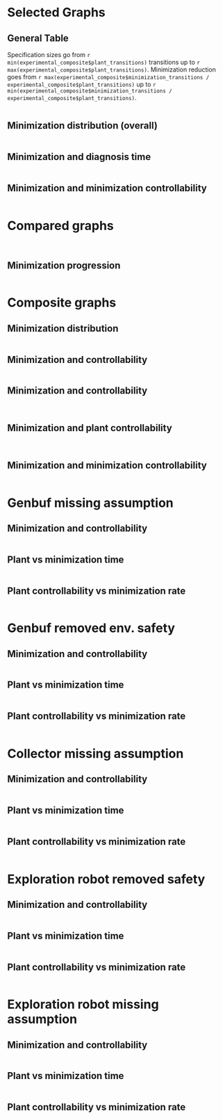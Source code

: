 ```yaml
---
title: "Behavior Minimization"
author: "Mariano Cerrutti"
date: "5/26/2020"
output:
  html_document:
    df_print: paged
  pdf_document: default
---
```


```r
knitr::opts_chunk$set(echo = FALSE,
                      results= "asis")
#install.packages("dplyr")
#install.packages("magrittr")
#install.packages("ggplot2")
#install.packages("jsonlite")
install.packages("xtable")
library(dplyr)
library(magrittr)
library(ggplot2)
library(jsonlite)
library(gridExtra)
library(grid)
library(lattice)
library(knitr)
library(scales)
library(xtable)
suppressMessages(library(dplyr))
suppressMessages(library(ggplot2))
experimental_composite <- read.csv(file='/home/mariano/code/henos-automata/doc/experimental_setting/tmp_results/unrealizable_data_composite.csv')
experimental_composite$liveness_count <- experimental_composite$guarantees_count + experimental_composite$assumptions_count
experimental_composite$reduction <- experimental_composite$minimization_transitions / experimental_composite$plant_transitions
summ_unreal <- experimental_composite %>%
  group_by(name) %>%
  summarize(diag = mean(diagnosis_time), liveness = max(liveness_count), plant_trans = max(plant_transitions),
            min_trans = max(minimization_transitions), red = mean(reduction), steps = max(diagnosis_steps))
realizable_composite = read.csv(file='/home/mariano/code/henos-automata/doc/experimental_setting/tmp_results/realizable_data_composite.csv')
summ_real <- realizable_composite %>%
  group_by(name) %>%
  summarize(plant_states = max(plant_states), plant_trans = max(plant_transitions),  plant_trans = max(plant_transitions),  min_trans = max(minimization_transitions))

genbuf_missing <- subset(summ_unreal, grepl("Genbuf\\.\\d\\.\\(missing", name))
genbuf_removed <- subset(summ_unreal, grepl("Genbuf\\.\\d\\.\\(removed", name))
collector_missing <- subset(summ_unreal, grepl("Collector\\.\\d\\.\\(missing", name))
robot_missing <- subset(summ_unreal, grepl("Robot", name) & grepl("missing", name))
robot_removed <- subset(summ_unreal, grepl("Robot", name) & grepl("removed", name))

genbuf_real <- subset(summ_real, grepl("Genbuf", name))
genbuf_real_b <- genbuf_real[1:(nrow(genbuf_real)-1),]
collector_real <- subset(summ_real, grepl("Collector", name))
robot_real <- subset(summ_real, grepl("Robot", name))

genbuf_missing$reduction_ctrl <- genbuf_missing$plant_trans / genbuf_real$plant_trans
genbuf_missing$ctrl_states <- genbuf_real$plant_states
genbuf_missing$ctrl_transitions <- genbuf_real$plant_trans
genbuf_removed$reduction_ctrl <- genbuf_removed$plant_trans / genbuf_real_b$plant_trans
genbuf_removed$ctrl_states <- genbuf_real_b$plant_states
genbuf_removed$ctrl_transitions <- genbuf_real_b$plant_trans
collector_missing$reduction_ctrl <- collector_missing$plant_trans / collector_real$plant_trans
collector_missing$ctrl_states <- collector_real$plant_states
collector_missing$ctrl_transitions <- collector_real$plant_trans
robot_missing$reduction_ctrl <- robot_missing$plant_trans / robot_real$plant_trans
robot_missing$ctrl_states <- robot_real$plant_states
robot_missing$ctrl_transitions <- robot_real$plant_trans
robot_removed$reduction_ctrl <- robot_removed$plant_trans / robot_real$plant_trans
robot_removed$ctrl_states <- robot_real$plant_states
robot_removed$ctrl_transitions <- robot_real$plant_trans

composite_table <- rbind(collector_missing, robot_missing, robot_removed, genbuf_missing, genbuf_removed)

print(xtable(composite_table, type = "latex"), file = "/home/mariano/code/henos-automata/doc/experimental_setting/tmp_results/experimental_data.tex")

```
<style type="text/css">
.twoC {width: 100%}
.clearer {clear: both}
.twoC .table {max-width: 50%; float: right}
.twoC img {max-width: 50%; float: left}
table {
  margin: auto;
  border-top: 1px solid #666;
  border-bottom: 1px solid #666;
}
table thead th { border-bottom: 1px solid #ddd; }
th, td { padding: 5px; }
thead, tfoot, tr:nth-child(even) { background: #eee; }
pre{display:none;}
</style>

# Selected Graphs

## General Table

Specification sizes go from `r min(experimental_composite$plant_transitions)` transitions up to `r max(experimental_composite$plant_transitions)`.
Minimization reduction goes from `r max(experimental_composite$minimization_transitions / experimental_composite$plant_transitions)` up to `r min(experimental_composite$minimization_transitions / experimental_composite$plant_transitions)`.

```r
times_table <- experimental_composite[c(1,7)]
times_table$liveness_count <- experimental_composite$guarantees_count + experimental_composite$assumptions_count
times_table$plant_transitions <- experimental_composite$plant_transitions
times_table$minimization_transitions <- experimental_composite$minimization_transitions
times_table$reduction <- experimental_composite$minimization_transitions / experimental_composite$plant_transitions
times_table$steps <- experimental_composite$diagnosis_steps
times_table <- times_table %>%
  group_by(name) %>%
  summarize(diag <- mean(diagnosis_time), liveness <- max(liveness_count), plant_trans <- max(plant_transitions),
            min_trans <- max(minimization_transitions), red <- mean(reduction), steps <- max(steps))
kable(times_table, caption = "Times table", col.names=c("Specification","Diagnosis(s)","Liveness fluents", "Plant transitions", "Min. transitions","Minimization pct.(%)","Min. steps"))
```

## Minimization distribution (overall)

```r
experimental_composite$m_coeff = experimental_composite$minimization_transitions / experimental_composite$plant_transitions
experimental_composite$relative_time = experimental_composite$diagnosis_time / experimental_composite$plant_transitions
experimental_composite$relative_time_liveness = experimental_composite$diagnosis_time / (experimental_composite$plant_transitions + experimental_composite$assumptions_count + experimental_composite$guarantees_count)
ggplot(experimental_composite, aes(x=m_coeff)) + 
  labs(title="Minimization distribution", subtitle="Overall") +
  xlab("Minimization rate") +
  ylab("Count") + 
    geom_histogram(color="black",fill="white")
```


## Minimization and diagnosis time
```r
#sive vs diagnosis time
ggplot(experimental_composite, aes(x=plant_transitions, y=diagnosis_time)) +
	labs(title="Size vs diagnosis time") +
	xlab(expression(paste("|",Delta["E"],"|"))) +
	ylab("Diagnosis time (s)") +
	scale_y_log10() +
	scale_x_log10() +	
	geom_point(color='red') +	
	geom_smooth(method='lm')
```

## Minimization and minimization controllability

```r
#plant controllability vs minimization amount
c_coeff = experimental_composite$minimization_controllable_transitions / experimental_composite$plant_transitions	
m_coeff = experimental_composite$minimization_transitions / experimental_composite$plant_transitions	
ggplot(experimental_composite, aes(x=c_coeff, y=m_coeff)) +
	labs(title="Minimization controllability vs minimization amount") +
	xlab("Minimization controllability") +
	ylab("Reduction") +
	scale_y_log10() +
	scale_x_log10() +	
	geom_point(color='red') +
	geom_smooth(method='lm')	
```

# Compared graphs

```r
#rows, cols
sizediag_g_ass <- ggplot(genbuf_missing, aes(x=plant_transitions, y=diagnosis_time)) +
	labs(title="Genbuf.ass.") +
	xlab(expression(paste("|",Delta["E"],"|"))) +
	ylab("Diagnosis time (s)") +
	scale_y_log10() +
	scale_x_log10() +	
	geom_point(color='red') +	
	geom_smooth(method='lm')
sizediag_safety <- ggplot(genbuf_removed, aes(x=plant_transitions, y=diagnosis_time)) +
	labs(title="Genbuf.safety") +
	xlab(expression(paste("|",Delta["E"],"|"))) +
	ylab("Diagnosis time (s)") +
	scale_y_log10() +
	scale_x_log10() +	
	geom_point(color='red') +	
	geom_smooth(method='lm')
sizediag_collector <- ggplot(collector_missing, aes(x=plant_transitions, y=diagnosis_time)) +
	labs(title="Collector") +
	xlab(expression(paste("|",Delta["E"],"|"))) +
	ylab("Diagnosis time (s)") +
	scale_y_log10() +
	scale_x_log10() +	
	geom_point(color='red') +	
	geom_smooth(method='lm')	
sizediag_exploration <- ggplot(robot_removed, aes(x=plant_transitions, y=diagnosis_time)) +
	labs(title="Robot.safety") +
	xlab(expression(paste("|",Delta["E"],"|"))) +
	ylab("Diagnosis time (s)") +
	scale_y_log10() +
	scale_x_log10() +	
	geom_point(color='red') +	
	geom_smooth(method='lm')
sizediag_exploration <- ggplot(robot_missing, aes(x=plant_transitions, y=diagnosis_time)) +
	labs(title="Robot.ass") +
	xlab(expression(paste("|",Delta["E"],"|"))) +
	ylab("Diagnosis time (s)") +
	scale_y_log10() +
	scale_x_log10() +	
	geom_point(color='red') +	
	geom_smooth(method='lm')
plantminsize_g_ass <- ggplot(genbuf_missing, aes(x=plant_transitions, y=minimization_transitions)) +
	labs(title="Genbuf.ass.") +
	xlab(expression(paste("|",Delta[E],"|"))) +
	ylab(expression(paste("|",Delta[paste("E","'")],"|"))) +
	scale_y_log10() +
	scale_x_log10() +	
	geom_point(color='red') +	
	geom_smooth(method='lm')	
plantminsize_safety <- ggplot(genbuf_removed, aes(x=plant_transitions, y=minimization_transitions)) +
	labs(title="Genbuf.safety") +
	xlab(expression(paste("|",Delta[E],"|"))) +
	ylab(expression(paste("|",Delta[paste("E","'")],"|"))) +
	scale_y_log10() +
	scale_x_log10() +	
	geom_point(color='red') +	
	geom_smooth(method='lm')		
plantminsize_collector <- ggplot(collector_missing, aes(x=plant_transitions, y=minimization_transitions)) +
	labs(title="Collector") +
	xlab(expression(paste("|",Delta[E],"|"))) +
	ylab(expression(paste("|",Delta[paste("E","'")],"|"))) +
	scale_y_log10() +
	scale_x_log10() +	
	geom_point(color='red') 
#+	geom_smooth(method='lm')	
plantminsize_exploration <- ggplot(robot_removed, aes(x=plant_transitions, y=minimization_transitions)) +
	labs(title="Robot.safety") +
	xlab(expression(paste("|",Delta[E],"|"))) +
	ylab(expression(paste("|",Delta[paste("E","'")],"|"))) +
	scale_y_log10() +
	scale_x_log10() +	
	geom_point(color='red') +	
	geom_smooth(method='lm')	
plantminsize_exploration <- ggplot(robot_missing, aes(x=plant_transitions, y=minimization_transitions)) +
	labs(title="Robot.ass") +
	xlab(expression(paste("|",Delta[E],"|"))) +
	ylab(expression(paste("|",Delta[paste("E","'")],"|"))) +
	scale_y_log10() +
	scale_x_log10() +	
	geom_point(color='red') +	
	geom_smooth(method='lm')	
c_coeff_ga = genbuf_missing$plant_controllable_transitions / genbuf_missing$plant_transitions	
m_coeff_ga = genbuf_missing$minimization_transitions / genbuf_missing$plant_transitions	
control_g_ass <- ggplot(genbuf_missing, aes(x=c_coeff_ga, y=m_coeff_ga)) +
	labs(title="Genbuf.ass") +
	xlab("Controllability") +
	ylab("Reduction") +
	scale_y_log10() +
	scale_x_log10() +	
	geom_point(color='red') +
	geom_smooth(method='lm')	
c_coeff_gs = genbuf_removed$plant_controllable_transitions / genbuf_removed$plant_transitions	
m_coeff_gs = genbuf_removed$minimization_transitions / genbuf_removed$plant_transitions	
control_safety <- ggplot(genbuf_removed, aes(x=c_coeff_gs, y=m_coeff_gs)) +
	labs(title="Genbuf.safety") +
	xlab("Controllability") +
	ylab("Reduction") +
	scale_y_log10() +
	scale_x_log10() +	
	geom_point(color='red') +
	geom_smooth(method='lm')
c_coeff_c = collector_missing$plant_controllable_transitions / collector_missing$plant_transitions	
m_coeff_c = collector_missing$minimization_transitions / collector_missing$plant_transitions	
control_collector <- ggplot(collector_missing, aes(x=c_coeff_c, y=m_coeff_c)) +
	labs(title="Collector") +
	xlab("Controllability") +
	ylab("Reduction") +
	scale_y_log10() +
	scale_x_log10() +	
	geom_point(color='red') 
# +	geom_smooth(method='lm')
c_coeff_r = robot_removed$plant_controllable_transitions / robot_removed$plant_transitions	
m_coeff_r = robot_removed$minimization_transitions / robot_removed$plant_transitions	
control_robot <- ggplot(robot_removed, aes(x=c_coeff_r, y=m_coeff_r)) +
	labs(title="Robot.safety") +
	xlab("Controllability") +
	ylab("Reduction") +
	scale_y_log10() +
	scale_x_log10() +	
	geom_point(color='red') +
	geom_smooth(method='lm')	
c_coeff_r = robot_missing$plant_controllable_transitions / robot_missing$plant_transitions	
m_coeff_r = robot_missing$minimization_transitions / robot_missing$plant_transitions	
control_robot <- ggplot(robot_missing, aes(x=c_coeff_r, y=m_coeff_r)) +
	labs(title="Robot.ass") +
	xlab("Controllability") +
	ylab("Reduction") +
	scale_y_log10() +
	scale_x_log10() +	
	geom_point(color='red') +
	geom_smooth(method='lm')	
m_c_coeff_ga = genbuf_missing$minimization_controllable_transitions / genbuf_missing$plant_transitions	
m_m_coeff_ga = genbuf_missing$minimization_transitions / genbuf_missing$plant_transitions	
m_control_g_ass <- ggplot(genbuf_missing, aes(x=m_c_coeff_ga, y=m_m_coeff_ga)) +
	labs(title="Genbuf.ass") +
	xlab("Min. Cont.") +
	ylab("Reduction") +
	scale_y_log10() +
	scale_x_log10() +	
	geom_point(color='red') +
	geom_smooth(method='lm')	
m_c_coeff_gs = genbuf_removed$minimization_controllable_transitions / genbuf_removed$plant_transitions	
m_m_coeff_gs = genbuf_removed$minimization_transitions / genbuf_removed$plant_transitions	
m_control_safety <- ggplot(genbuf_removed, aes(x=m_c_coeff_gs, y=m_m_coeff_gs)) +
	labs(title="Genbuf.safety") +
	xlab("Min. Cont.") +
	ylab("Reduction") +
	scale_y_log10() +
	scale_x_log10() +	
	geom_point(color='red') +
	geom_smooth(method='lm')
m_c_coeff_c = collector_missing$minimization_controllable_transitions / collector_missing$plant_transitions	
m_m_coeff_c = collector_missing$minimization_transitions / collector_missing$plant_transitions	
m_control_collector <- ggplot(collector_missing, aes(x=m_c_coeff_c, y=m_m_coeff_c)) +
	labs(title="Collector") +
	xlab("Min. Cont.") +
	ylab("Reduction") +
	scale_y_log10() +
	scale_x_log10() +	
	geom_point(color='red') +
  geom_smooth(method='lm')
m_c_coeff_r = robot_removed$minimization_controllable_transitions / robot_removed$plant_transitions	
m_m_coeff_r = robot_removed$minimization_transitions / robot_removed$plant_transitions	
m_control_robot_safety <- ggplot(robot_removed, aes(x=m_c_coeff_r, y=m_m_coeff_r)) +
	labs(title="Robot.safety") +
	xlab("Min. Cont.") +
	ylab("Reduction") +
	scale_y_log10() +
	scale_x_log10() +	
	geom_point(color='red') +
	geom_smooth(method='lm')
m_c_coeff_r = robot_missing$minimization_controllable_transitions / robot_missing$plant_transitions	
m_m_coeff_r = robot_missing$minimization_transitions / robot_missing$plant_transitions	
m_control_robot_g_ass <- ggplot(robot_missing, aes(x=m_c_coeff_r, y=m_m_coeff_r)) +
	labs(title="Robot.safety") +
	xlab("Min. Cont.") +
	ylab("Reduction") +
	scale_y_log10() +
	scale_x_log10() +	
	geom_point(color='red') +
	geom_smooth(method='lm')
```

```r
grid.arrange(sizediag_g_ass, sizediag_safety, sizediag_collector, sizediag_exploration, plantminsize_g_ass, plantminsize_safety, plantminsize_collector, plantminsize_exploration, control_g_ass, control_safety, control_collector, control_robot, m_control_g_ass, m_control_safety, m_control_collector, m_control_robot_safety, m_control_robot_g_ass, ncol=4)
```

## Minimization progression
<div class="twoC">
```r
steps_path = "/home/mariano/code/henos-automata/doc/experimental_setting/tmp_results/steps/"
steps_files = list.files(path=steps_path, pattern="*.csv")
#for (i in 1:length(steps_files)) steps_df[i] <- read.csv(steps_files[i])

effective_plots <- 0
for (i in 1:length(steps_files)){
  df <- read.csv(file=paste(steps_path, steps_files[i], sep=''))
  if(length(df$step) < 2){
    next
  }
  effective_plots <- effective_plots + 1
}
#layout(matrix(1:effective_plots*2,nc=2, nr= effective_plots,byr=T))
for (i in 1:length(steps_files)){
  df <- read.csv(file=paste(steps_path, steps_files[i], sep=''))
  if(length(df$step) < 2){
    next
  }
  time_plot <- ggplot(df, aes(x=step, y=time, group=i)) +
  geom_line(linetype="dashed", color="blue", size=1.2)+
  geom_point(color="red", size=3) + 
  labs(title=steps_files[i]) +
	xlab("Steps") +
	ylab("Time (s)") 
  print(time_plot)
  size_plot <- ggplot(df, aes(x=step, y=size, group=i)) +
  geom_line(linetype="dashed", color="blue", size=1.2)+
  geom_point(color="red", size=3) + 
  labs(title=steps_files[i]) +
	xlab("Steps") +
	ylab(expression(paste("|",Delta[paste("E","'")],"|")))
  print(size_plot)  
}


```
</div>
<div class="clearer"></div>


# Composite graphs

## Minimization distribution

```r
experimental_composite$m_coeff = experimental_composite$minimization_transitions / experimental_composite$plant_transitions
experimental_composite$relative_time = experimental_composite$diagnosis_time / experimental_composite$plant_transitions
experimental_composite$relative_time_liveness = experimental_composite$diagnosis_time / (experimental_composite$plant_transitions + experimental_composite$assumptions_count + experimental_composite$guarantees_count)
ggplot(experimental_composite, aes(x=m_coeff)) + 
  labs(title="Minimization distribution", subtitle="Overall") +
  xlab("Minimization rate") +
  ylab("Count") + 
    geom_histogram(color="black",fill="white")
ggplot(experimental_composite, aes(x=relative_time)) + 
  labs(title=expression(paste("Min. time / |",Delta["E"],"|")), subtitle="Overall") +
  xlab("Minimization rate") +
  ylab("Count") + 
    geom_histogram(color="black",fill="white")
ggplot(experimental_composite, aes(x=relative_time_liveness)) + 
  labs(title=expression(paste("Min. time / (|",Delta["E"],"|* liveness)")), subtitle="Overall") +
  xlab("Minimization rate") +
  ylab("Count") + 
    geom_histogram(color="black",fill="white")
genbuf_missing$m_coeff = genbuf_missing$minimization_transitions / genbuf_missing$plant_transitions
genbuf_missing$relative_time = genbuf_missing$diagnosis_time / genbuf_missing$plant_transitions
genbuf_missing$relative_time_liveness = genbuf_missing$diagnosis_time / (genbuf_missing$plant_transitions + genbuf_missing$assumptions_count + genbuf_missing$guarantees_count)
hist_g_ass <- ggplot(genbuf_missing, aes(x=m_coeff)) + 
  labs(title="Minimization distribution", subtitle="Genbuf miss. ass.") +
  xlab("Minimization rate") +
  ylab("Count") + 
    geom_histogram(color="black",fill="white")
hist_g_ass_rel <- ggplot(genbuf_missing, aes(x=relative_time)) + 
  labs(title=expression(paste("Min. time / |",Delta["E"],"|")), subtitle="Genbuf miss. ass.") +
  xlab("Minimization rate") +
  ylab("Count") + 
    geom_histogram(color="black",fill="white")
hist_g_ass_rel_liv <- ggplot(genbuf_missing, aes(x=relative_time_liveness)) + 
  labs(title=expression(paste("Min. time / (|",Delta["E"],"|* liveness)")), subtitle="Genbuf miss. ass.") +
  xlab("Minimization rate") +
  ylab("Count") + 
    geom_histogram(color="black",fill="white")
genbuf_removed$m_coeff = genbuf_removed$minimization_transitions / genbuf_removed$plant_transitions
genbuf_removed$relative_time = genbuf_removed$diagnosis_time / genbuf_removed$plant_transitions
genbuf_removed$relative_time_liveness = genbuf_removed$diagnosis_time / (genbuf_removed$plant_transitions + genbuf_removed$assumptions_count + genbuf_removed$guarantees_count)
hist_g_safety <- ggplot(genbuf_removed, aes(x=m_coeff)) + 
  labs(title="Minimization distribution", subtitle="Genbuf removed env. safety") +
  xlab("Minimization rate") +
  ylab("Count") + 
    geom_histogram(color="black",fill="white")
hist_g_safety_rel <- ggplot(genbuf_removed, aes(x=relative_time)) + 
  labs(title=expression(paste("Min. time / |",Delta["E"],"|")), subtitle="Genbuf removed env. safety") +
  xlab("Minimization rate") +
  ylab("Count") + 
    geom_histogram(color="black",fill="white")
hist_g_safety_rel_liv<- ggplot(genbuf_removed, aes(x=relative_time_liveness)) + 
  labs(title=expression(paste("Min. time / (|",Delta["E"],"|* liveness)")), subtitle="Genbuf removed env. safety") +
  xlab("Minimization rate") +
  ylab("Count") + 
    geom_histogram(color="black",fill="white")
collector_missing$m_coeff = collector_missing$minimization_transitions / collector_missing$plant_transitions
collector_missing$relative_time = collector_missing$diagnosis_time / collector_missing$plant_transitions
collector_missing$relative_time_liveness = collector_missing$diagnosis_time / (collector_missing$plant_transitions + collector_missing$assumptions_count + collector_missing$guarantees_count)
hist_collector <- ggplot(collector_missing, aes(x=m_coeff)) + 
  labs(title="Minimization distribution", subtitle="Collector") +
  xlab("Minimization rate") +
  ylab("Count") + 
    geom_histogram(color="black",fill="white")
hist_collector_rel <- ggplot(collector_missing, aes(x=relative_time)) + 
  labs(title=expression(paste("Min. time / |",Delta["E"],"|")), subtitle="Collector") +
  xlab("Minimization rate") +
  ylab("Count") + 
    geom_histogram(color="black",fill="white")
hist_collector_rel_liv <- ggplot(collector_missing, aes(x=relative_time_liveness)) + 
  labs(title=expression(paste("Min. time / (|",Delta["E"],"|* liveness)")), subtitle="Collector") +
  xlab("Minimization rate") +
  ylab("Count") + 
    geom_histogram(color="black",fill="white")
robot_removed$m_coeff = robot_removed$minimization_transitions / robot_removed$plant_transitions
robot_removed$relative_time = robot_removed$diagnosis_time / robot_removed$plant_transitions
robot_removed$relative_time_liveness = robot_removed$diagnosis_time / (robot_removed$plant_transitions + robot_removed$assumptions_count + robot_removed$guarantees_count)
hist_robot <- ggplot(robot_removed, aes(x=m_coeff)) + 
  labs(title="Minimization distribution", subtitle="Robot Explorer env. safety") +
  xlab("Minimization rate") +
  ylab("Count") + 
    geom_histogram(color="black",fill="white")
hist_robot_rel <- ggplot(robot_removed, aes(x=relative_time)) + 
  labs(title=expression(paste("Min. time / |",Delta["E"],"|")), subtitle="Robot Explorer") +
  xlab("Minimization rate") +
  ylab("Count") + 
    geom_histogram(color="black",fill="white")
hist_robot_rel_liv <- ggplot(robot_removed, aes(x=relative_time_liveness)) + 
  labs(title=expression(paste("Min. time / (|",Delta["E"],"|* liveness)")), subtitle="Robot Explorer") +
  xlab("Minimization rate") +
  ylab("Count") + 
    geom_histogram(color="black",fill="white")
robot_missing$m_coeff = robot_missing$minimization_transitions / robot_missing$plant_transitions
robot_missing$relative_time = robot_missing$diagnosis_time / robot_missing$plant_transitions
robot_missing$relative_time_liveness = robot_missing$diagnosis_time / (robot_missing$plant_transitions + robot_missing$assumptions_count + robot_missing$guarantees_count)
hist_robot <- ggplot(robot_missing, aes(x=m_coeff)) + 
  labs(title="Minimization distribution", subtitle="Robot Explorer miss. ass.") +
  xlab("Minimization rate") +
  ylab("Count") + 
    geom_histogram(color="black",fill="white")
hist_robot_rel <- ggplot(robot_missing, aes(x=relative_time)) + 
  labs(title=expression(paste("Min. time / |",Delta["E"],"|")), subtitle="Robot Explorer") +
  xlab("Minimization rate") +
  ylab("Count") + 
    geom_histogram(color="black",fill="white")
hist_robot_rel_liv <- ggplot(robot_missing, aes(x=relative_time_liveness)) + 
  labs(title=expression(paste("Min. time / (|",Delta["E"],"|* liveness)")), subtitle="Robot Explorer") +
  xlab("Minimization rate") +
  ylab("Count") + 
    geom_histogram(color="black",fill="white")

grid.arrange(hist_g_ass, hist_g_safety, hist_collector, hist_robot, ncol=2)

grid.arrange(hist_g_ass_rel, hist_g_safety_rel, hist_collector_rel, hist_robot_rel, ncol=2)

grid.arrange(hist_g_ass_rel_liv, hist_g_safety_rel_liv, hist_collector_rel_liv, hist_robot_rel_liv, ncol=2)
```

## Minimization and controllability
```r
#sive vs diagnosis time
ggplot(experimental_composite, aes(x=plant_transitions, y=diagnosis_time)) +
	labs(title="Size vs diagnosis time") +
	xlab(expression(paste("|",Delta["E"],"|"))) +
	ylab("Diagnosis time (s)") +
	scale_y_log10() +
	scale_x_log10() +	
	geom_point(color='red') +	
	geom_smooth(method='lm')
```
## Minimization and controllability
```r
#plant size vs minimization time	
ggplot(experimental_composite, aes(x=plant_transitions, y=minimization_transitions)) +
	labs(title="Plant size vs minimization size") +
	xlab(expression(paste("|",Delta[E],"|"))) +
	ylab(expression(paste("|",Delta[paste("E","'")],"|"))) +
	scale_y_log10() +
	scale_x_log10() +	
	geom_point(color='red') 
```

```r
#plant size vs minimization time w labels
hidden <- ggplot(experimental_composite, aes(x=plant_transitions, y=minimization_transitions, label=name)) +
	labs(title="Plant size vs minimization size") +
	xlab(expression(paste("|",Delta[E],"|"))) +
	ylab(expression(paste("|",Delta[paste("E","'")],"|"))) +
	scale_y_log10() +
	scale_x_log10() +	
	geom_point(color='red') +	
	geom_text(aes(label=as.character(name)),hjust=0,vjust=0) +
	geom_smooth(method='lm')
```
## Minimization and plant controllability
```r
#plant controllability vs minimization amount
c_coeff = experimental_composite$plant_controllable_transitions / experimental_composite$plant_transitions	
m_coeff = experimental_composite$minimization_transitions / experimental_composite$plant_transitions	
ggplot(experimental_composite, aes(x=c_coeff, y=m_coeff)) +
	labs(title="Plant controllability vs minimization amount") +
	xlab("Plant controllability") +
	ylab("Reduction") +
	scale_y_log10() +
	scale_x_log10() +	
	geom_point(color='red') 
```

```r
#plant controllability vs minimization amount w labels
c_coeff = experimental_composite$plant_controllable_transitions / experimental_composite$plant_transitions	
m_coeff = experimental_composite$minimization_transitions / experimental_composite$plant_transitions	
hidden <- ggplot(experimental_composite, aes(x=c_coeff, y=m_coeff, label=name)) +
	labs(title="Plant controllability vs minimization amount") +
	xlab("Controllability") +
	ylab("Reduction") +
	scale_y_log10() +
	scale_x_log10() +	
	geom_point(color='red') +
	geom_text(aes(label=as.character(name)),hjust=0,vjust=0) +
	geom_smooth(method='lm')	
    
```

## Minimization and minimization controllability

```r
#plant controllability vs minimization amount
c_coeff = experimental_composite$minimization_controllable_transitions / experimental_composite$plant_transitions	
m_coeff = experimental_composite$minimization_transitions / experimental_composite$plant_transitions	
ggplot(experimental_composite, aes(x=c_coeff, y=m_coeff)) +
	labs(title="Minimization controllability vs minimization amount") +
	xlab("Minimization controllability") +
	ylab("Reduction") +
	scale_y_log10() +
	scale_x_log10() +	
	geom_point(color='red') +
	geom_smooth(method='lm')	
```


# Genbuf missing assumption

## Minimization and controllability

```r
#sive vs diagnosis time
ggplot(genbuf_missing, aes(x=plant_transitions, y=diagnosis_time)) +
	labs(title="Size vs diagnosis time") +
	xlab(expression(paste("|",Delta["E"],"|"))) +
	ylab("Diagnosis time (s)") +
	scale_y_log10() +
	scale_x_log10() +	
	geom_point(color='red') +	
	geom_smooth(method='lm')
```

## Plant vs minimization time

```r
#plant size vs minimization time	
ggplot(genbuf_missing, aes(x=plant_transitions, y=minimization_transitions)) +
	labs(title="Plant size vs minimization size") +
	xlab(expression(paste("|",Delta[E],"|"))) +
	ylab(expression(paste("|",Delta[paste("E","'")],"|"))) +
	scale_y_log10() +
	scale_x_log10() +	
	geom_point(color='red') +	
	geom_smooth(method='lm')
```

## Plant controllability vs minimization rate

```r
#plant controllability vs minimization amount
c_coeff = genbuf_missing$plant_controllable_transitions / genbuf_missing$plant_transitions	
m_coeff = genbuf_missing$minimization_transitions / genbuf_missing$plant_transitions	
ggplot(genbuf_missing, aes(x=c_coeff, y=m_coeff)) +
	labs(title="Plant controllability vs minimization amount") +
	xlab("Controllability") +
	ylab("Reduction") +
	scale_y_log10() +
	scale_x_log10() +	
	geom_point(color='red') +
	geom_smooth(method='lm')	
```

# Genbuf removed env. safety

## Minimization and controllability

```r
#sive vs diagnosis time
ggplot(genbuf_removed, aes(x=plant_transitions, y=diagnosis_time)) +
	labs(title="Size vs diagnosis time") +
	xlab(expression(paste("|",Delta["E"],"|"))) +
	ylab("Diagnosis time (s)") +
	scale_y_log10() +
	scale_x_log10() +	
	geom_point(color='red') +	
	geom_smooth(method='lm')
```

## Plant vs minimization time

```r
#plant size vs minimization time	
ggplot(genbuf_removed, aes(x=plant_transitions, y=minimization_transitions)) +
	labs(title="Plant size vs minimization size") +
	xlab(expression(paste("|",Delta[E],"|"))) +
	ylab(expression(paste("|",Delta[paste("E","'")],"|"))) +
	scale_y_log10() +
	scale_x_log10() +	
	geom_point(color='red') +	
	geom_smooth(method='lm')
```

## Plant controllability vs minimization rate

```r
#plant controllability vs minimization amount
c_coeff = genbuf_removed$plant_controllable_transitions / genbuf_removed$plant_transitions	
m_coeff = genbuf_removed$minimization_transitions / genbuf_removed$plant_transitions	
ggplot(genbuf_removed, aes(x=c_coeff, y=m_coeff)) +
	labs(title="Plant controllability vs minimization amount") +
	xlab("Controllability") +
	ylab("Reduction") +
	scale_y_log10() +
	scale_x_log10() +	
	geom_point(color='red') +
	geom_smooth(method='lm')	
```


# Collector missing assumption

## Minimization and controllability

```r
#sive vs diagnosis time
ggplot(collector_missing, aes(x=plant_transitions, y=diagnosis_time)) +
	labs(title="Size vs diagnosis time") +
	xlab(expression(paste("|",Delta["E"],"|"))) +
	ylab("Diagnosis time (s)") +
	scale_y_log10() +
	scale_x_log10() +	
	geom_point(color='red') +	
	geom_smooth(method='lm')
```

## Plant vs minimization time

```r
#plant size vs minimization time	
ggplot(collector_missing, aes(x=plant_transitions, y=minimization_transitions)) +
	labs(title="Plant size vs minimization size") +
	xlab(expression(paste("|",Delta[E],"|"))) +
	ylab(expression(paste("|",Delta[paste("E","'")],"|"))) +
	scale_y_log10() +
	scale_x_log10() +	
	geom_point(color='red') +	
	geom_smooth(method='lm')
```

## Plant controllability vs minimization rate

```r
#plant controllability vs minimization amount
c_coeff = collector_missing$plant_controllable_transitions / collector_missing$plant_transitions	
m_coeff = collector_missing$minimization_transitions / collector_missing$plant_transitions	
ggplot(collector_missing, aes(x=c_coeff, y=m_coeff)) +
	labs(title="Plant controllability vs minimization amount") +
	xlab("Controllability") +
	ylab("Reduction") +
	scale_y_log10() +
	scale_x_log10() +	
	geom_point(color='red') +
	geom_smooth(method='lm')	
```


# Exploration robot removed safety

## Minimization and controllability

```r
#sive vs diagnosis time
ggplot(robot_removed, aes(x=plant_transitions, y=diagnosis_time)) +
	labs(title="Size vs diagnosis time") +
	xlab(expression(paste("|",Delta["E"],"|"))) +
	ylab("Diagnosis time (s)") +
	scale_y_log10() +
	scale_x_log10() +	
	geom_point(color='red') +	
	geom_smooth(method='lm')
```

## Plant vs minimization time

```r
#plant size vs minimization time	
ggplot(robot_removed, aes(x=plant_transitions, y=minimization_transitions)) +
	labs(title="Plant size vs minimization size") +
	xlab(expression(paste("|",Delta[E],"|"))) +
	ylab(expression(paste("|",Delta[paste("E","'")],"|"))) +
	scale_y_log10() +
	scale_x_log10() +	
	geom_point(color='red') +	
	geom_smooth(method='lm')
```

## Plant controllability vs minimization rate

```r
#plant controllability vs minimization amount
c_coeff = robot_removed$plant_controllable_transitions / robot_removed$plant_transitions	
m_coeff = robot_removed$minimization_transitions / robot_removed$plant_transitions	
ggplot(robot_removed, aes(x=c_coeff, y=m_coeff)) +
	labs(title="Plant controllability vs minimization amount") +
	xlab("Controllability") +
	ylab("Reduction") +
	scale_y_log10() +
	scale_x_log10() +	
	geom_point(color='red') +
	geom_smooth(method='lm')	
```


# Exploration robot missing assumption

## Minimization and controllability

```r
#sive vs diagnosis time
ggplot(robot_missing, aes(x=plant_transitions, y=diagnosis_time)) +
	labs(title="Size vs diagnosis time") +
	xlab(expression(paste("|",Delta["E"],"|"))) +
	ylab("Diagnosis time (s)") +
	scale_y_log10() +
	scale_x_log10() +	
	geom_point(color='red') +	
	geom_smooth(method='lm')
```

## Plant vs minimization time

```r
#plant size vs minimization time	
ggplot(robot_missing, aes(x=plant_transitions, y=minimization_transitions)) +
	labs(title="Plant size vs minimization size") +
	xlab(expression(paste("|",Delta[E],"|"))) +
	ylab(expression(paste("|",Delta[paste("E","'")],"|"))) +
	scale_y_log10() +
	scale_x_log10() +	
	geom_point(color='red') +	
	geom_smooth(method='lm')
```

## Plant controllability vs minimization rate

```r
#plant controllability vs minimization amount
c_coeff = robot_missing$plant_controllable_transitions / robot_missing$plant_transitions	
m_coeff = robot_missing$minimization_transitions / robot_missing$plant_transitions	
ggplot(robot_missing, aes(x=c_coeff, y=m_coeff)) +
	labs(title="Plant controllability vs minimization amount") +
	xlab("Controllability") +
	ylab("Reduction") +
	scale_y_log10() +
	scale_x_log10() +	
	geom_point(color='red') +
	geom_smooth(method='lm')	
```
